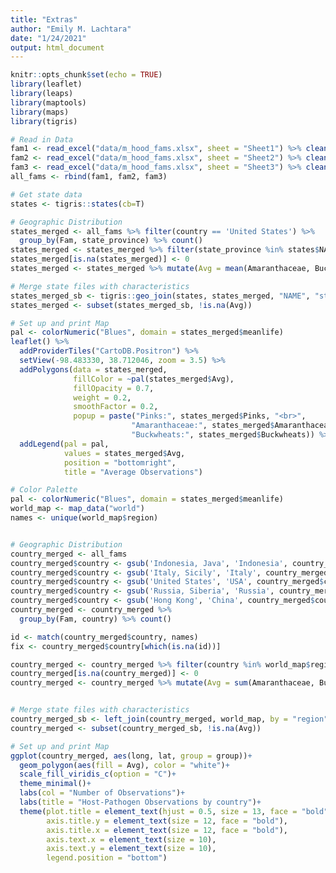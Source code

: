 ```yaml
---
title: "Extras"
author: "Emily M. Lachtara"
date: "1/24/2021"
output: html_document
---
```


```r
knitr::opts_chunk$set(echo = TRUE)
library(leaflet)
library(leaps)
library(maptools)
library(maps)
library(tigris)
```

```r
# Read in Data
fam1 <- read_excel("data/m_hood_fams.xlsx", sheet = "Sheet1") %>% clean_names() %>% mutate(Fam = "Pinks")
fam2 <- read_excel("data/m_hood_fams.xlsx", sheet = "Sheet2") %>% clean_names() %>% mutate(Fam = "Amaranthaceae")
fam3 <- read_excel("data/m_hood_fams.xlsx", sheet = "Sheet3") %>% clean_names() %>% mutate(Fam = "Buckwheats")
all_fams <- rbind(fam1, fam2, fam3)
```

```r
# Get state data
states <- tigris::states(cb=T)

# Geographic Distribution
states_merged <- all_fams %>% filter(country == 'United States') %>%
  group_by(Fam, state_province) %>% count() 
states_merged <- states_merged %>% filter(state_province %in% states$NAME) %>% spread(key = Fam, value = n) 
states_merged[is.na(states_merged)] <- 0
states_merged <- states_merged %>% mutate(Avg = mean(Amaranthaceae, Buckwheats, Pinks))

# Merge state files with characteristics
states_merged_sb <- tigris::geo_join(states, states_merged, "NAME", "state_province")
states_merged <- subset(states_merged_sb, !is.na(Avg))

# Set up and print Map
pal <- colorNumeric("Blues", domain = states_merged$meanlife)
leaflet() %>%
  addProviderTiles("CartoDB.Positron") %>%
  setView(-98.483330, 38.712046, zoom = 3.5) %>% 
  addPolygons(data = states_merged, 
              fillColor = ~pal(states_merged$Avg), 
              fillOpacity = 0.7, 
              weight = 0.2, 
              smoothFactor = 0.2, 
              popup = paste("Pinks:", states_merged$Pinks, "<br>",
                           "Amaranthaceae:", states_merged$Amaranthaceae, "<br>",
                           "Buckwheats:", states_merged$Buckwheats)) %>%
  addLegend(pal = pal, 
            values = states_merged$Avg, 
            position = "bottomright", 
            title = "Average Observations")
```

```r
# Color Palette
pal <- colorNumeric("Blues", domain = states_merged$meanlife)
world_map <- map_data("world")
names <- unique(world_map$region)


# Geographic Distribution
country_merged <- all_fams
country_merged$country <- gsub('Indonesia, Java', 'Indonesia', country_merged$country)
country_merged$country <- gsub('Italy, Sicily', 'Italy', country_merged$country)
country_merged$country <- gsub('United States', 'USA', country_merged$country)
country_merged$country <- gsub('Russia, Siberia', 'Russia', country_merged$country)
country_merged$country <- gsub('Hong Kong', 'China', country_merged$country)
country_merged <- country_merged %>%
  group_by(Fam, country) %>% count() 

id <- match(country_merged$country, names)
fix <- country_merged$country[which(is.na(id))]

country_merged <- country_merged %>% filter(country %in% world_map$region) %>% spread(key = Fam, value = n) 
country_merged[is.na(country_merged)] <- 0
country_merged <- country_merged %>% mutate(Avg = sum(Amaranthaceae, Buckwheats, Pinks)) %>% rename('region' = country)


# Merge state files with characteristics
country_merged_sb <- left_join(country_merged, world_map, by = "region")
country_merged <- subset(country_merged_sb, !is.na(Avg))

# Set up and print Map
ggplot(country_merged, aes(long, lat, group = group))+
  geom_polygon(aes(fill = Avg), color = "white")+
  scale_fill_viridis_c(option = "C")+
  theme_minimal()+
  labs(col = "Number of Observations")+
  labs(title = "Host-Pathogen Observations by country")+
  theme(plot.title = element_text(hjust = 0.5, size = 13, face = "bold"),
        axis.title.y = element_text(size = 12, face = "bold"),
        axis.title.x = element_text(size = 12, face = "bold"),
        axis.text.x = element_text(size = 10),
        axis.text.y = element_text(size = 10),
        legend.position = "bottom")
  
```